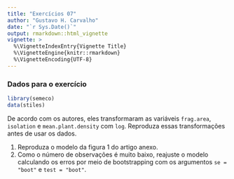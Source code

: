 ```yaml
---
title: "Exercícios 07"
author: "Gustavo H. Carvalho"
date: "`r Sys.Date()`"
output: rmarkdown::html_vignette
vignette: >
  %\VignetteIndexEntry{Vignette Title}
  %\VignetteEngine{knitr::rmarkdown}
  %\VignetteEncoding{UTF-8}
---
```


### Dados para o exercício
```r
library(semeco)
data(stiles)
```

De acordo com os autores, eles transformaram as variáveis `frag.area`, `isolation` e `mean.plant.density` com `log`. Reproduza essas transformações antes de usar os dados.

1. Reproduza o modelo da figura 1 do artigo anexo.
2. Como o número de observações é muito baixo, reajuste o modelo calculando os erros por meio de bootstrapping com os argumentos
`se = "boot"` e `test = "boot"`.
